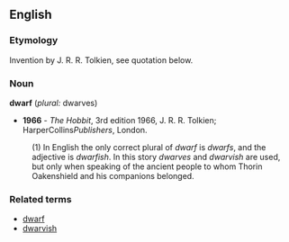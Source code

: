 ==English==
===Etymology===
Invention by J. R. R. Tolkien, see quotation below.
===Noun===
'''dwarf''' (''plural:'' dwarves)
* '''1966''' - ''The Hobbit'', 3rd edition 1966, J. R. R. Tolkien; HarperCollins''Publishers'', London.
:(1) In English the only correct plural of ''dwarf'' is ''dwarfs'', and the adjective is ''dwarfish''. In this story ''dwarves'' and ''dwarvish'' are used, but only when speaking of the ancient people to whom Thorin Oakenshield and his companions belonged.
===Related terms===
*[[dwarf]]
*[[dwarvish]]